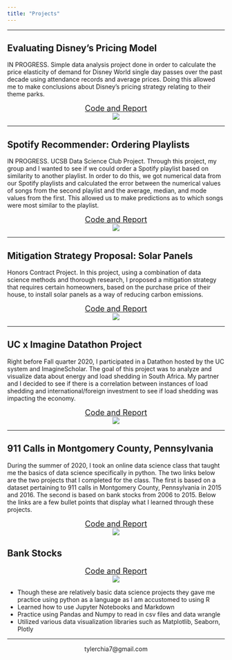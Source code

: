 ```yaml
---
title: "Projects"
---
```

*****

## Evaluating Disney's Pricing Model
IN PROGRESS.  Simple data analysis project done in order to calculate the price elasticity of demand for Disney World single day passes over the past decade using attendance records and average prices.  Doing this allowed me to make conclusions about Disney's pricing strategy relating to their theme parks.

<center>
<font size="4">
[Code and Report](https://tylerchia.github.io/disneyworld_ticket_elasticity/)
</font>
</center>

<center>
![](./data/disneyattendance.png)
</center>

*****

## Spotify Recommender: Ordering Playlists
IN PROGRESS.  UCSB Data Science Club Project.  Through this project, my group and I wanted to see if we could order a Spotify playlist based on similarity to another playlist.  In order to do this, we got numerical data from our Spotify playlists and calculated the error between the numerical values of songs from the second playlist and the average, median, and mode values from the first.  This allowed us to make predictions as to which songs were most similar to the playlist.  

<center>
<font size="4">
[Code and Report](https://tylerchia.github.io/dsclub-spotify-recommender/)
</font>
</center>

<center>
![](./data/histogram1.png)
</center>

*****

## Mitigation Strategy Proposal: Solar Panels
Honors Contract Project.  In this project, using a combination of data science methods and thorough research, I proposed a mitigation strategy that requires certain homeowners, based on the purchase price of their house, to install solar panels as a way of reducing carbon emissions.

<center>
<font size="4">
[Code and Report](https://tylerchia.github.io/Solar-Panel-Proposal/)
</font>
</center>

<center>
![](./data/solarpanel.png)
</center>

*****

## UC x Imagine Datathon Project
Right before Fall quarter 2020, I participated in a Datathon hosted by the UC system and ImagineScholar.  The goal of this project was to analyze and visualize data about energy and load shedding in South Africa.  My partner and I decided to see if there is a correlation between instances of load shedding and international/foreign investment to see if load shedding was impacting the economy.

<center>
<font size="4">
[Code and Report](https://deepnote.com/publish/f31d9b1e-b811-4010-8d3e-ce8e17f35adb)
</font>
</center>

<center>
![](./data/datathon.png)
</center>

*****

## 911 Calls in Montgomery County, Pennsylvania
During the summer of 2020, I took an online data science class that taught me the basics of data science specifically in python.  The two links below are the two projects that I completed for the class.  The first is based on a dataset pertaining to 911 calls in Montgomery County, Pennsylvania in 2015 and 2016.  The second is based on bank stocks from 2006 to 2015.  Below the links are a few bullet points that display what I learned through these projects.

<center>
<font size="4">
[Code and Report](https://tylerchia.github.io/Montgomery-County-911-Calls/)
</font>
</center>

<center>
![](./data/911_Calls.png)
</center>


## Bank Stocks

<center>
<font size="4">
[Code and Report](https://tylerchia.github.io/bank-stocks-project/)
</font>
</center>

<center>
![](./data/30-day-avg.png)
</center>

- Though these are relatively basic data science projects they gave me practice using python as a language as I am accustomed to using R
- Learned how to use Jupyter Notebooks and Markdown
- Practice using Pandas and Numpy to read in csv files and data wrangle
- Utilized various data visualization libraries such as Matplotlib, Seaborn, Plotly

*****

<center>
tylerchia7@gmail.com
</center>